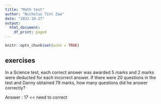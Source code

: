 ```yaml
---
title: "Math test"
author: "Nicholus Tint Zaw"
date: "2022-10-27"
output:
  html_document:
    df_print: paged
---
```


```r
knitr::opts_chunk$set(echo = TRUE)
```



## exercises 

In a Science test, each correct answer was awarded 5 marks and 2 marks were deducted for each incorrect answer. If there were 20 questions in the test and Danny obtained 79 marks, how many questions did he answer correctly? 

Answer : 17 << need to correct 
